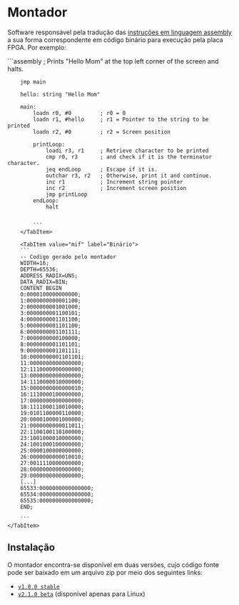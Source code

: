 
# Montador

Software responsável pela tradução das [instruções em linguagem assembly](/docs/linguagem-assembly/instrucoes) a sua forma correspondente em código binário para execução pela placa FPGA. Por exemplo:

<Tabs>
    <TabItem value="asm" label="Assembly">
        ```assembly
        ; Prints "Hello Mom" at the top left corner of the screen and halts.

        jmp main

        hello: string "Hello Mom"

        main:
            loadn r0, #0         ; r0 = 0
            loadn r1, #hello     ; r1 = Pointer to the string to be printed
            loadn r2, #0         ; r2 = Screen position

            printLoop:
                loadi r3, r1     ; Retrieve character to be printed
                cmp r0, r3       ; and check if it is the terminator character.
                jeq endLoop      ; Escape if it is.
                outchar r3, r2   ; Otherwise, print it and continue.
                inc r1           ; Increment string pointer
                inc r2           ; Increment screen position
                jmp printLoop
            endLoop:
                halt


            ```
        </TabItem>

        <TabItem value="mif" label="Binário">
        ```
        -- Codigo gerado pelo montador
        WIDTH=16;
        DEPTH=65536;
        ADDRESS_RADIX=UNS;
        DATA_RADIX=BIN;
        CONTENT BEGIN
        0:0000100000000000;
        1:0000000000001100;
        2:0000000001001000;
        3:0000000001100101;
        4:0000000001101100;
        5:0000000001101100;
        6:0000000001101111;
        7:0000000000100000;
        8:0000000001101101;
        9:0000000001101111;
        10:0000000001101101;
        11:0000000000000000;
        12:1110000000000000;
        13:0000000000000000;
        14:1110000010000000;
        15:0000000000000010;
        16:1110000100000000;
        17:0000000000000000;
        18:1111000110010000;
        19:0101100000110000;
        20:0000100001000000;
        21:0000000000011011;
        22:1100100110100000;
        23:1001000010000000;
        24:1001000100000000;
        25:0000100000000000;
        26:0000000000010010;
        27:0011110000000000;
        28:0000000000000000;
        29:0000000000000000;
        [...]
        65533:0000000000000000;
        65534:0000000000000000;
        65535:0000000000000000;
        END;

        ```
    </TabItem>
</Tabs>

## Instalação
O montador encontra-se disponível em duas versões, cujo código fonte pode ser baixado em um arquivo zip por meio dos seguintes links:
- [`v1.0.0 stable`](https://github.com/de-abreu/Processador-ICMC/releases/download/v1.0.0/assembler-stable.zip)
- [`v2.1.0 beta`]() (disponível apenas para Linux)
